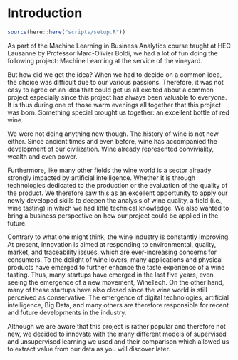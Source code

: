 # Introduction

```{r, echo = FALSE, message = FALSE, warning=FALSE}
source(here::here("scripts/setup.R"))
```

As part of the Machine Learning in Business Analytics course taught at HEC Lausanne by Professor Marc-Olivier Boldi, we had a lot of fun doing the following project: Machine Learning at the service of the vineyard. 

But how did we get the idea? When we had to decide on a common idea, the choice was difficult due to our various passions. Therefore, it was not easy to agree on an idea that could get us all excited about a common project especially since this project has always been valuable to everyone. It is thus during one of those warm evenings all together that this project was born. Something special brought us together: an excellent bottle of red wine. 

We were not doing anything new though. The history of wine is not new either. Since ancient times and even before, wine has accompanied the development of our civilization. Wine already represented conviviality, wealth and even power.

Furthermore, like many other fields the wine world is a sector already strongly impacted by artificial intelligence. Whether it is through technologies dedicated to the production or the evaluation of the quality of the product. 
We therefore saw this as an excellent opportunity to apply our newly developed skills to deepen the analysis of wine quality, a field (i.e., wine tasting) in which we had little technical knowledge. We also wanted to bring a business perspective on how our project could be applied in the future. 

Contrary to what one might think, the wine industry is constantly improving. At present, innovation is aimed at responding to environmental, quality, market, and traceability issues, which are ever-increasing concerns for consumers.
To the delight of wine lovers, many applications and physical products have emerged to further enhance the taste experience of a wine tasting. Thus, many startups have emerged in the last five years, even seeing the emergence of a new movement, WineTech. On the other hand, many of these startups have also closed since the wine world is still perceived as conservative.
The emergence of digital technologies, artificial intelligence, Big Data, and many others are therefore responsible for recent and future developments in the industry.

Although we are aware that this project is rather popular and therefore not new, we decided to innovate with the many different models of supervised and unsupervised learning we used and their comparison which allowed us to extract value from our data as you will discover later.